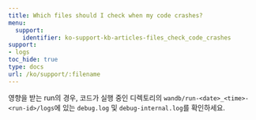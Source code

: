 ---
title: Which files should I check when my code crashes?
menu:
  support:
    identifier: ko-support-kb-articles-files_check_code_crashes
support:
- logs
toc_hide: true
type: docs
url: /ko/support/:filename
---

영향을 받는 run의 경우, 코드가 실행 중인 디렉토리의 `wandb/run-<date>_<time>-<run-id>/logs`에 있는 `debug.log` 및 `debug-internal.log`를 확인하세요.
